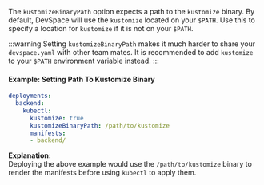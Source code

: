 The `kustomizeBinaryPath` option expects a path to the `kustomize` binary. By default, DevSpace will use the `kustomize` located on your `$PATH`. Use this to specify a location for `kustomize` if it is not on your `$PATH`.

:::warning
Setting `kustomizeBinaryPath` makes it much harder to share your `devspace.yaml` with other team mates. It is recommended to add `kustomize` to your `$PATH` environment variable instead.
:::

#### Example: Setting Path To Kustomize Binary
```yaml
deployments:
  backend:
    kubectl:
      kustomize: true
      kustomizeBinaryPath: /path/to/kustomize
      manifests:
      - backend/
```
**Explanation:**  
Deploying the above example would use the `/path/to/kustomize` binary to render the manifests before using `kubectl` to apply them.
